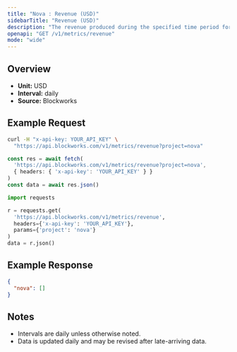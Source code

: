```yaml
---
title: "Nova : Revenue (USD)"
sidebarTitle: "Revenue (USD)"
description: "The revenue produced during the specified time period for given project."
openapi: "GET /v1/metrics/revenue"
mode: "wide"
---
```


## Overview

- **Unit:** USD
- **Interval:** daily
- **Source:** Blockworks

## Example Request

<CodeGroup>

```bash cURL
curl -H "x-api-key: YOUR_API_KEY" \
  "https://api.blockworks.com/v1/metrics/revenue?project=nova"
```

```typescript TypeScript
const res = await fetch(
  'https://api.blockworks.com/v1/metrics/revenue?project=nova',
  { headers: { 'x-api-key': 'YOUR_API_KEY' } }
)
const data = await res.json()
```

```python Python
import requests

r = requests.get(
  'https://api.blockworks.com/v1/metrics/revenue',
  headers={'x-api-key': 'YOUR_API_KEY'},
  params={'project': 'nova'}
)
data = r.json()
```

</CodeGroup>

## Example Response

```json
{
  "nova": []
}
```

## Notes
- Intervals are daily unless otherwise noted.
- Data is updated daily and may be revised after late-arriving data.
